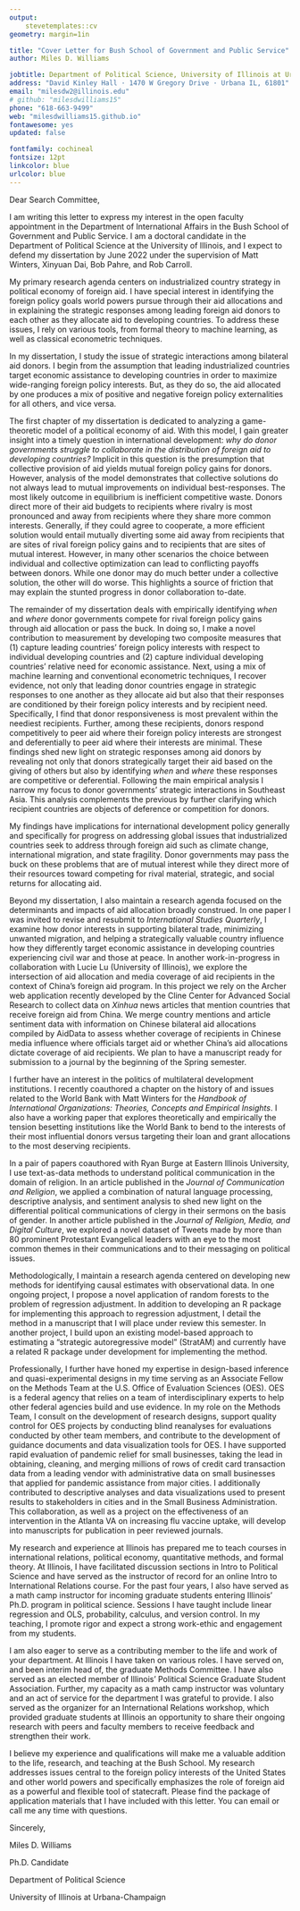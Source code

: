 ```yaml
---
output: 
    stevetemplates::cv
geometry: margin=1in

title: "Cover Letter for Bush School of Government and Public Service"
author: Miles D. Williams

jobtitle: Department of Political Science, University of Illinois at Urbana-Champaign
address: "David Kinley Hall · 1470 W Gregory Drive · Urbana IL, 61801"
email: "milesdw2@illinois.edu"
# github: "milesdwilliams15"
phone: "618-663-9499"
web: "milesdwilliams15.github.io"
fontawesome: yes
updated: false

fontfamily: cochineal
fontsize: 12pt
linkcolor: blue
urlcolor: blue
---
```


\bigskip

Dear Search Committee,

\bigskip

I am writing this letter to express my interest in the open faculty appointment in the Department of International Affairs in the Bush School of Government and Public Service. I am a doctoral candidate in the Department of Political Science at the University of Illinois, and I expect to defend my dissertation by June 2022 under the supervision of Matt Winters, Xinyuan Dai, Bob Pahre, and Rob Carroll. 

My primary research agenda centers on industrialized country strategy in political economy of foreign aid. I have special interest in identifying the foreign policy goals world powers pursue through their aid allocations and in explaining the strategic responses among leading foreign aid donors to each other as they allocate aid to developing countries. To address these issues, I rely on various tools, from formal theory to machine learning, as well as classical econometric techniques.

In my dissertation, I study the issue of strategic interactions among bilateral aid donors. I begin from the assumption that leading industrialized countries target economic assistance to developing countries in order to maximize wide-ranging foreign policy interests. But, as they do so, the aid allocated by one produces a mix of positive and negative foreign policy externalities for all others, and vice versa. 

The first chapter of my dissertation is dedicated to analyzing a game-theoretic model of a political economy of aid. With this model, I gain greater insight into a timely question in international development: *why do donor governments struggle to collaborate in the distribution of foreign aid to developing countries?* Implicit in this question is the presumption that collective provision of aid yields mutual foreign policy gains for donors. However, analysis of the model demonstrates that collective solutions do not always lead to mutual improvements on individual best-responses. The most likely outcome in equilibrium is inefficient competitive waste. Donors direct more of their aid budgets to recipients where rivalry is most pronounced and away from recipients where they share more common interests. Generally, if they could agree to cooperate, a more efficient solution would entail mutually diverting some aid away from recipients that are sites of rival foreign policy gains and to recipients that are sites of mutual interest. However, in many other scenarios the choice between individual and collective optimization can lead to conflicting payoffs between donors. While one donor may do much better under a collective solution, the other will do worse. This highlights a source of friction that may explain the stunted progress in donor collaboration to-date.

The remainder of my dissertation deals with empirically identifying *when* and *where* donor governments compete for rival foreign policy gains through aid allocation or pass the buck. In doing so, I make a novel contribution to measurement by developing two composite measures that (1) capture leading countries' foreign policy interests with respect to individual developing countries and (2) capture individual developing countries' relative need for economic assistance. Next, using a mix of machine learning and conventional econometric techniques, I recover evidence, not only that leading donor countries engage in strategic responses to one another as they allocate aid but also that their responses are conditioned by their foreign policy interests and by recipient need. Specifically, I find that donor responsiveness is most prevalent within the neediest recipients. Further, among these recipients, donors respond competitively to peer aid where their foreign policy interests are strongest and deferentially to peer aid where their interests are minimal. These findings shed new light on strategic responses among aid donors by revealing not only that donors strategically target their aid based on the giving of others but also by identifying *when* and *where* these responses are competitive or deferential. Following the main empirical analysis I narrow my focus to donor governments' strategic interactions in Southeast Asia. This analysis complements the previous by further clarifying which recipient countries are objects of deference or competition for donors.

My findings have implications for international development policy generally and specifically for progress on addressing global issues that industrialized countries seek to address through foreign aid such as climate change, international migration, and state fragility. Donor governments may pass the buck on these problems that are of mutual interest while they direct more of their resources toward competing for rival material, strategic, and social returns for allocating aid.

Beyond my dissertation, I also maintain a research agenda focused on the determinants and impacts of aid allocation broadly construed. In one paper I was invited to revise and resubmit to *International Studies Quarterly*, I examine how donor interests in supporting bilateral trade, minimizing unwanted migration, and helping a strategically valuable country influence how they differently target economic assistance in developing countries experiencing civil war and those at peace. In another work-in-progress in collaboration with Lucie Lu (University of Illinois), we explore the intersection of aid allocation and media coverage of aid recipients in the context of China's foreign aid program. In this project we rely on the Archer web application recently developed by the Cline Center for Advanced Social Research to collect data on *Xinhua* news articles that mention countries that receive foreign aid from China. We merge country mentions and article sentiment data with information on Chinese bilateral aid allocations compiled by AidData to assess whether coverage of recipients in Chinese media influence where officials target aid or whether China's aid allocations dictate coverage of aid recipients. We plan to have a manuscript ready for submission to a journal by the beginning of the Spring semester.

I further have an interest in the politics of multilateral development institutions. I recently coauthored a chapter on the history of and issues related to the World Bank with Matt Winters for the *Handbook of International Organizations: Theories, Concepts and Empirical Insights*. I also have a working paper that explores theoretically and empirically the tension besetting institutions like the World Bank to bend to the interests of their most influential donors versus targeting their loan and grant allocations to the most deserving recipients.

In a pair of papers coauthored with Ryan Burge at Eastern Illinois University, I use text-as-data methods to understand political communication in the domain of religion. In an article published in the *Journal of Communication and Religion*, we applied a combination of natural language processing, descriptive analysis, and sentiment analysis to shed new light on the differential political communications of clergy in their sermons on the basis of gender. In another article published in the *Journal of Religion, Media, and Digital Culture*, we explored a novel dataset of Tweets made by more than 80 prominent Protestant Evangelical leaders with an eye to the most common themes in their communications and to their messaging on political issues.

Methodologically, I maintain a research agenda centered on developing new methods for identifying causal estimates with observational data. In one ongoing project, I propose a novel application of random forests to the problem of regression adjustment. In addition to developing an R package for implementing this approach to regression adjustment, I detail the method in a manuscript that I will place under review this semester. In another project, I build upon an existing model-based approach to estimating a "strategic autoregressive model" (StratAM) and currently have a related R package under development for implementing the method.

Professionally, I further have honed my expertise in design-based inference and quasi-experimental designs in my time serving as an Associate Fellow on the Methods Team at the U.S. Office of Evaluation Sciences (OES). OES is a federal agency that relies on a team of interdisciplinary experts to help other federal agencies build and use evidence. In my role on the Methods Team, I consult on the development of research designs, support quality control for OES projects by conducting blind reanalyses for evaluations conducted by other team members, and contribute to the development of guidance documents and data visualization tools for OES. I have supported rapid evaluation of pandemic relief for small businesses, taking the lead in obtaining, cleaning, and merging millions of rows of credit card transaction data from a leading vendor with administrative data on small businesses that applied for pandemic assistance from major cities. I additionally contributed to descriptive analyses and data visualizations used to present results to stakeholders in cities and in the Small Business Administration. This collaboration, as well as a project on the effectiveness of an intervention in the Atlanta VA on increasing flu vaccine uptake, will develop into manuscripts for publication in peer reviewed journals.

My research and experience at Illinois has prepared me to teach courses in international relations, political economy, quantitative methods, and formal theory. At Illinois, I have facilitated discussion sections in Intro to Political Science and have served as the instructor of record for an online Intro to International Relations course. For the past four years, I also have served as a math camp instructor for incoming graduate students entering Illinois' Ph.D. program in political science. Sessions I have taught include linear regression and OLS, probability, calculus, and version control. In my teaching, I promote rigor and expect a strong work-ethic and engagement from my students.

I am also eager to serve as a contributing member to the life and work of your department. At Illinois I have taken on various roles. I have served on, and been interim head of, the graduate Methods Committee. I have also served as an elected member of Illinois' Political Science Graduate Student Association. Further, my capacity as a math camp instructor was voluntary and an act of service for the department I was grateful to provide. I also served as the organizer for an International Relations workshop, which provided graduate students at Illinois an opportunity to share their ongoing research with peers and faculty members to receive feedback and strengthen their work.

I believe my experience and qualifications will make me a valuable addition to the life, research, and teaching at the Bush School. My research addresses issues central to the foreign policy interests of the United States and other world powers and specifically emphasizes the role of foreign aid as a powerful and flexible tool of statecraft. Please find the package of application materials that I have included with this letter. You can email or call me any time with questions.

\bigskip

Sincerely,

Miles D. Williams

\vspace{-10pt}

Ph.D. Candidate

\vspace{-10pt}

Department of Political Science

\vspace{-10pt}

University of Illinois at Urbana-Champaign